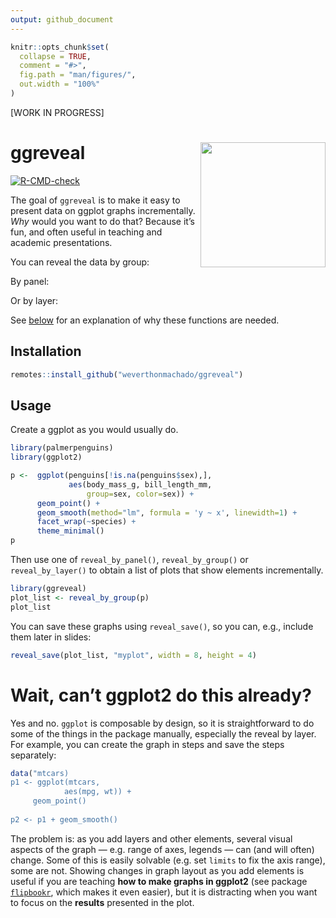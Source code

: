 ```yaml
---
output: github_document
---
```


<!-- README.md is generated from README.Rmd. Please edit that file -->

```r
knitr::opts_chunk$set(
  collapse = TRUE,
  comment = "#>",
  fig.path = "man/figures/",
  out.width = "100%"
)
```

[WORK IN PROGRESS]

# ggreveal <img src="man/figures/magic.gif" align="right" alt="" width="200" />

<!-- badges: start -->
[![R-CMD-check](https://github.com/weverthonmachado/ggreveal/actions/workflows/R-CMD-check.yaml/badge.svg)](https://github.com/weverthonmachado/ggreveal/actions/workflows/R-CMD-check.yaml)
<!-- badges: end -->

The goal of `ggreveal` is to make it easy to present data on ggplot graphs incrementally. *Why* would you want to do that? Because it's fun, and often useful in teaching and academic presentations. 

You can reveal the data by group: 

By panel:

Or by layer: 

See [below](#why) for an explanation of why these functions are needed.  

## Installation

``` r
remotes::install_github("weverthonmachado/ggreveal")
```

## Usage

Create a ggplot as you would usually do.

```r
library(palmerpenguins)
library(ggplot2)

p <-  ggplot(penguins[!is.na(penguins$sex),],
             aes(body_mass_g, bill_length_mm,
                 group=sex, color=sex)) +
      geom_point() +
      geom_smooth(method="lm", formula = 'y ~ x', linewidth=1) +
      facet_wrap(~species) +
      theme_minimal()
p
```

Then use one of `reveal_by_panel()`, `reveal_by_group()` or `reveal_by_layer()` to obtain a list of plots that show elements incrementally. 

```r
library(ggreveal)
plot_list <- reveal_by_group(p)
plot_list
```

You can save these graphs using `reveal_save()`, so you can, e.g., include them later in slides:
```r
reveal_save(plot_list, "myplot", width = 8, height = 4)
```



# <a id="why"></a> Wait, can't ggplot2 do this already?

Yes and no. `ggplot` is composable by design, so it is straightforward to do some of the things in the package manually, especially the reveal by layer. For example, you can create the graph in steps and save the steps separately:

```r
data("mtcars)
p1 <- ggplot(mtcars, 
            aes(mpg, wt)) +
     geom_point() 
     
p2 <- p1 + geom_smooth() 
```

The problem is: as you add layers and other elements, several visual aspects of the graph — e.g. range of axes, legends — can (and will often) change. Some of this is easily solvable (e.g. set `limits` to fix the axis range), some are not. Showing changes in graph layout as you add elements is useful if you are teaching **how to make graphs in ggplot2** (see package [`flipbookr`](https://github.com/EvaMaeRey/flipbookr), which makes it even easier), but it is distracting when you want to focus on the **results** presented in the plot. 





